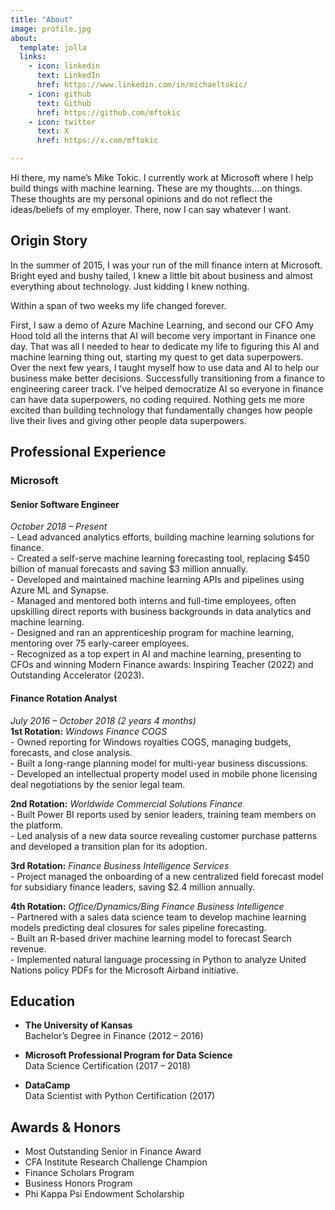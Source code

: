 ```yaml
---
title: "About"
image: profile.jpg
about:
  template: jolla
  links:
    - icon: linkedin
      text: LinkedIn
      href: https://www.linkedin.com/in/michaeltokic/
    - icon: github
      text: Github
      href: https://github.com/mftokic
    - icon: twitter
      text: X
      href: https://x.com/mftokic

---
```


Hi there, my name's Mike Tokic. I currently work at Microsoft where I help 
build things with machine learning. These are my thoughts....on things. 
These thoughts are my personal opinions and do not reflect the ideas/beliefs 
of my employer. There, now I can say whatever I want. 

## Origin Story 
In the summer of 2015, I was your run of the mill finance intern at Microsoft. Bright eyed and bushy tailed, I knew a little bit about business and almost
everything about technology. Just kidding I knew nothing.

Within a span of two weeks my life changed forever. 

First, I saw a demo of Azure Machine Learning, and second our CFO Amy Hood told all the interns that AI will become very important in Finance one day. That was all I needed to hear to dedicate my life to figuring this AI and machine learning thing out, starting my quest to get data superpowers. Over the next few years, I taught myself how to use data and AI to help our business make better decisions. Successfully transitioning from a finance to engineering career track. I've helped democratize AI so everyone in finance can have data superpowers, no coding required. Nothing gets me more excited than building technology that fundamentally changes how people live their lives and giving other people data superpowers.

## Professional Experience  
### Microsoft  
#### Senior Software Engineer  
*October 2018 – Present*  
- Lead advanced analytics efforts, building machine learning solutions for finance.  
- Created a self-serve machine learning forecasting tool, replacing $450 billion of manual forecasts and saving $3 million annually.  
- Developed and maintained machine learning APIs and pipelines using Azure ML and Synapse.  
- Managed and mentored both interns and full-time employees, often upskilling direct reports with business backgrounds in data analytics and machine learning.  
- Designed and ran an apprenticeship program for machine learning, mentoring over 75 early-career employees.  
- Recognized as a top expert in AI and machine learning, presenting to CFOs and winning Modern Finance awards: Inspiring Teacher (2022) and Outstanding Accelerator (2023).  

#### Finance Rotation Analyst  
*July 2016 – October 2018 (2 years 4 months)*  
**1st Rotation:** *Windows Finance COGS*  
- Owned reporting for Windows royalties COGS, managing budgets, forecasts, and close analysis.  
- Built a long-range planning model for multi-year business discussions.  
- Developed an intellectual property model used in mobile phone licensing deal negotiations by the senior legal team.  

**2nd Rotation:** *Worldwide Commercial Solutions Finance*  
- Built Power BI reports used by senior leaders, training team members on the platform.  
- Led analysis of a new data source revealing customer purchase patterns and developed a transition plan for its adoption.  

**3rd Rotation:** *Finance Business Intelligence Services*  
- Project managed the onboarding of a new centralized field forecast model for subsidiary finance leaders, saving $2.4 million annually.  

**4th Rotation:** *Office/Dynamics/Bing Finance Business Intelligence*  
- Partnered with a sales data science team to develop machine learning models predicting deal closures for sales pipeline forecasting.  
- Built an R-based driver machine learning model to forecast Search revenue.  
- Implemented natural language processing in Python to analyze United Nations policy PDFs for the Microsoft Airband initiative.  

## Education  
- **The University of Kansas**  
  Bachelor’s Degree in Finance (2012 – 2016)  

- **Microsoft Professional Program for Data Science**  
  Data Science Certification (2017 – 2018)  

- **DataCamp**  
  Data Scientist with Python Certification (2017)

## Awards & Honors  
- Most Outstanding Senior in Finance Award  
- CFA Institute Research Challenge Champion  
- Finance Scholars Program
- Business Honors Program  
- Phi Kappa Psi Endowment Scholarship  